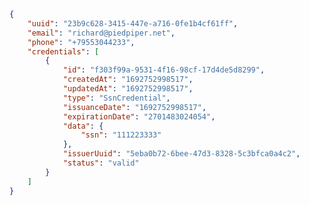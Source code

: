 ```json title="Example Shared Credentials Body"
{
    "uuid": "23b9c628-3415-447e-a716-0fe1b4cf61ff",
    "email": "richard@piedpiper.net",
    "phone": "+79553044233",
    "credentials": [
        {
            "id": "f303f99a-9531-4f16-98cf-17d4de5d8299",
            "createdAt": "1692752998517",
            "updatedAt": "1692752998517",
            "type": "SsnCredential",
            "issuanceDate": "1692752998517",
            "expirationDate": "2701483024054",
            "data": {
                "ssn": "111223333"
            },
            "issuerUuid": "5eba0b72-6bee-47d3-8328-5c3bfca0a4c2",
            "status": "valid"
        }
    ]
}
```